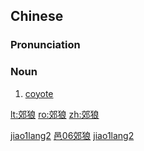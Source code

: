 ==Chinese==
{{zh-forms}}

===Pronunciation===
{{zh-pron
|m=jiāoláng
|c=gaau1 long4
|cat=n
}}

===Noun===
{{zh-noun}}

# {{lb|zh|zoology}} [[coyote]]

[[Category:zh:Zoology|jiao1lang2]]
[[Category:zh:Mammals|邑06郊狼]]
[[Category:zh:Mammals|jiao1lang2]]

[[lt:郊狼]]
[[ro:郊狼]]
[[zh:郊狼]]